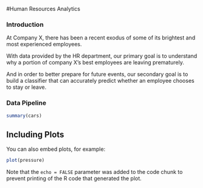 #Human Resources Analytics  

### Introduction  

At Company X, there has been a recent exodus of some of its brightest and most experienced employees. 

With data provided by the HR department, our primary goal is to understand why a portion of company X's best employees are leaving prematurely. 

And in order to better prepare for future events, our secondary goal is to build a classifier that can accurately predict whether an employee chooses to stay or leave. 


### Data Pipeline



```r
summary(cars)
```

## Including Plots

You can also embed plots, for example:

```r
plot(pressure)
```

Note that the `echo = FALSE` parameter was added to the code chunk to prevent printing of the R code that generated the plot.
